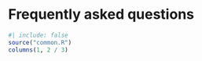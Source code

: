 # Frequently asked questions {#sec-faq}

```r
#| include: false
source("common.R")
columns(1, 2 / 3)
```
